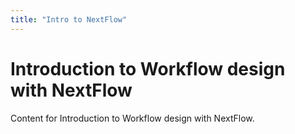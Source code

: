 ```yaml
---
title: "Intro to NextFlow"
---
```


# Introduction to Workflow design with NextFlow

Content for Introduction to Workflow design with NextFlow.

